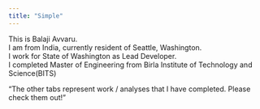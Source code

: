 ```yaml
---
title: "Simple"
---
```


This is Balaji Avvaru.   
I am from India, currently resident of Seattle, Washington.     
I work for State of Washington as Lead Developer.   
I completed Master of Engineering from Birla Institute of Technology and Science(BITS)  













“The other tabs represent work / analyses that I have completed.  Please check them out!”
